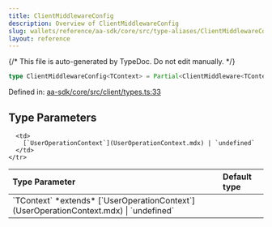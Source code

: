 ```yaml
---
title: ClientMiddlewareConfig
description: Overview of ClientMiddlewareConfig
slug: wallets/reference/aa-sdk/core/src/type-aliases/ClientMiddlewareConfig
layout: reference
---
```


{/* This file is auto-generated by TypeDoc. Do not edit manually. */}

```ts
type ClientMiddlewareConfig<TContext> = Partial<ClientMiddleware<TContext>>;
```

Defined in: [aa-sdk/core/src/client/types.ts:33](https://github.com/alchemyplatform/aa-sdk/blob/9f926c402d1661309abbf8eae8431e52e8c5e53f/aa-sdk/core/src/client/types.ts#L33)

## Type Parameters

<table>
  <thead>
    <tr>
      <th align="left">Type Parameter</th>
      <th align="left">Default type</th>
    </tr>
  </thead>

  <tbody>
    <tr>
      <td>
        `TContext` *extends* [`UserOperationContext`](UserOperationContext.mdx) | `undefined`
      </td>

      <td>
        [`UserOperationContext`](UserOperationContext.mdx) | `undefined`
      </td>
    </tr>

  </tbody>
</table>
